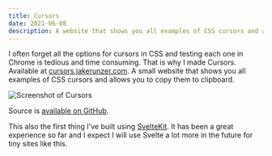 ```yaml
---
title: Cursors
date: 2021-06-08
description: A website that shows you all examples of CSS cursors and allows you to copy them to clipboard.
---
```


I often forget all the options for cursors in CSS and testing each one in
Chrome is tedious and time consuming. That is why I made Cursors. Available at
[cursors.jakerunzer.com](https://cursors.jakerunzer.com). A small
website that shows you all examples of CSS cursors and allows you to
copy them to clipboard.

![Screenshot of
Cursors](./images/cursors.png)

Source is [available on GitHub](https://github.com/coffee-cup/cursors).

This also the first thing I've built using [SvelteKit](https://kit.svelte.dev/).
It has been a great experience so far and I expect I will use Svelte a lot
more in the future for tiny sites like this.
